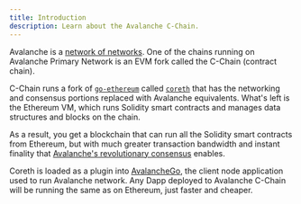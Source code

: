 ```yaml
---
title: Introduction
description: Learn about the Avalanche C-Chain.
---
```


Avalanche is a [network of networks](/docs/learn/primary-network). One of the chains running on Avalanche Primary Network is an EVM fork called the C-Chain (contract chain).

C-Chain runs a fork of [`go-ethereum`](https://geth.ethereum.org/docs/rpc/server) called [`coreth`](https://github.com/ava-labs/coreth) that has the networking and consensus portions replaced with Avalanche equivalents. What's left is the Ethereum VM, which runs Solidity smart contracts and manages data structures and blocks on the chain.

As a result, you get a blockchain that can run all the Solidity smart contracts from Ethereum, but with much greater transaction bandwidth and instant finality that [Avalanche's revolutionary consensus](/docs/learn/avalanche-consensus) enables.

Coreth is loaded as a plugin into [AvalancheGo](https://github.com/ava-labs/avalanchego), the client node application used to run Avalanche network. Any Dapp deployed to Avalanche C-Chain will be running the same as on Ethereum, just faster and cheaper.